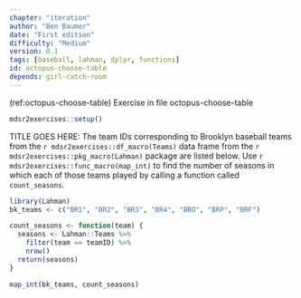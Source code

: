 ```yaml
---
chapter: "iteration"
author: "Ben Baumer"
date: "First edition"
difficulty: "Medium"
version: 0.1
tags: [baseball, lahman, dplyr, functions]
id: octopus-choose-table 
depends: girl-catch-room
---
```


(ref:octopus-choose-table) Exercise in file octopus-choose-table

```r
mdsr2exercises::setup()
```
TITLE GOES HERE: The team IDs corresponding to Brooklyn baseball teams from the `r mdsr2exercises::df_macro(Teams)` data frame from the `r mdsr2exercises::pkg_macro(Lahman)` package are listed below. Use  `r mdsr2exercises::func_macro(map_int)`  to find the number of seasons in which each of those teams played by calling a function called `count_seasons`.

```r
library(Lahman)
bk_teams <- c("BR1", "BR2", "BR3", "BR4", "BRO", "BRP", "BRF")
```

<!--begin-answer-->
```r
count_seasons <- function(team) {
  seasons <- Lahman::Teams %>%
    filter(team == teamID) %>%
    nrow()
  return(seasons)
}

map_int(bk_teams, count_seasons)
```
<!--end-answer-->
